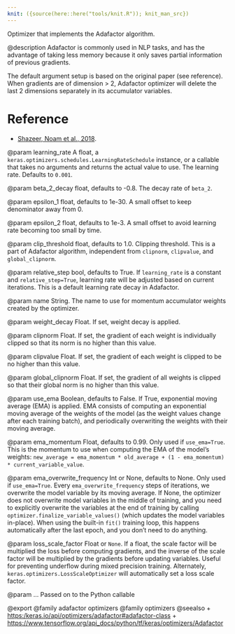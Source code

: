 ```yaml
---
knit: ({source(here::here("tools/knit.R")); knit_man_src})
---
```

Optimizer that implements the Adafactor algorithm.

@description
Adafactor is commonly used in NLP tasks, and has the advantage
of taking less memory because it only saves partial information of previous
gradients.

The default argument setup is based on the original paper (see reference).
When gradients are of dimension > 2, Adafactor optimizer will delete the
last 2 dimensions separately in its accumulator variables.

# Reference
- [Shazeer, Noam et al., 2018](https://arxiv.org/abs/1804.04235).

@param learning_rate
A float, a
`keras.optimizers.schedules.LearningRateSchedule` instance, or
a callable that takes no arguments and returns the actual value to
use. The learning rate. Defaults to `0.001`.

@param beta_2_decay
float, defaults to -0.8. The decay rate of `beta_2`.

@param epsilon_1
float, defaults to 1e-30. A small offset to keep denominator
away from 0.

@param epsilon_2
float, defaults to 1e-3. A small offset to avoid learning
rate becoming too small by time.

@param clip_threshold
float, defaults to 1.0. Clipping threshold. This is a
part of Adafactor algorithm, independent from `clipnorm`,
`clipvalue`, and `global_clipnorm`.

@param relative_step
bool, defaults to True. If `learning_rate` is a
constant and `relative_step=True`, learning rate will be adjusted
based on current iterations. This is a default learning rate decay
in Adafactor.

@param name
String. The name to use
for momentum accumulator weights created by
the optimizer.

@param weight_decay
Float. If set, weight decay is applied.

@param clipnorm
Float. If set, the gradient of each weight is individually
clipped so that its norm is no higher than this value.

@param clipvalue
Float. If set, the gradient of each weight is clipped to be
no higher than this value.

@param global_clipnorm
Float. If set, the gradient of all weights is clipped
so that their global norm is no higher than this value.

@param use_ema
Boolean, defaults to False. If True, exponential moving average
(EMA) is applied. EMA consists of computing an exponential moving
average of the weights of the model (as the weight values change after
each training batch), and periodically overwriting the weights with
their moving average.

@param ema_momentum
Float, defaults to 0.99. Only used if `use_ema=True`.
This is the momentum to use when computing
the EMA of the model's weights:
`new_average = ema_momentum * old_average + (1 - ema_momentum) *
current_variable_value`.

@param ema_overwrite_frequency
Int or None, defaults to None. Only used if
`use_ema=True`. Every `ema_overwrite_frequency` steps of iterations,
we overwrite the model variable by its moving average.
If None, the optimizer
does not overwrite model variables in the middle of training, and you
need to explicitly overwrite the variables at the end of training
by calling `optimizer.finalize_variable_values()`
(which updates the model
variables in-place). When using the built-in `fit()` training loop,
this happens automatically after the last epoch,
and you don't need to do anything.

@param loss_scale_factor
Float or `None`. If a float, the scale factor will
be multiplied the loss before computing gradients, and the inverse of
the scale factor will be multiplied by the gradients before updating
variables. Useful for preventing underflow during mixed precision
training. Alternately, `keras.optimizers.LossScaleOptimizer` will
automatically set a loss scale factor.

@param ...
Passed on to the Python callable

@export
@family adafactor optimizers
@family optimizers
@seealso
+ <https:/keras.io/api/optimizers/adafactor#adafactor-class>
+ <https://www.tensorflow.org/api_docs/python/tf/keras/optimizers/Adafactor>
